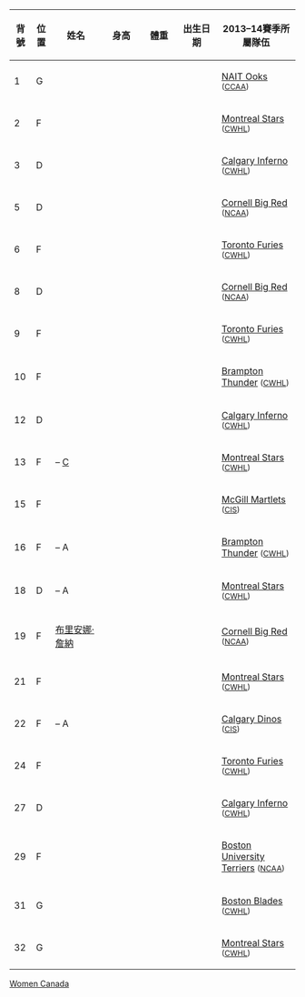 {| border="1" cellpadding="2" cellspacing="0" width="100%" class="wikitable sortable" style="font-size: 90%; text-align: center;"
|- bgcolor=#d0e7ff
! style="width:  4%;" | 背號
! style="width:  4%;" | 位置
! style="width: 16%;" | 姓名
! style="width: 13%;" | 身高
! style="width: 11%;" | 體重
! style="width: 13%;" | 出生日期
! style="width: 25%;" | 2013–14賽季所屬隊伍
|-
| 1 || G || align="left" | {{sortname|Shannon|Szabados}} || {{convert|175|cm|ftin|abbr=on}} || {{convert|65|kg|lb|abbr=on|sortable=on}} ||align="right"| {{birth date|1986|8|6}} || align="left"| {{flagicon|CAN}} [[Northern Alberta Institute of Technology|NAIT Ooks]] <small>([[Canadian Collegiate Athletic Association|CCAA]])</small>
|-
| 2 || F || align="left" | {{sortname|Meghan|Agosta-Marciano}} || {{convert|168|cm|ftin|abbr=on}} || {{convert|67|kg|lb|abbr=on|sortable=on}} ||align="right"| {{birth date|1987|2|12}} || align="left"| {{flagicon|CAN}} [[Montreal Stars]] <small>([[Canadian Women's Hockey League|CWHL]])</small>
|-
| 3 || D || align="left" | {{sortname|Jocelyne|Larocque}} || {{convert|170|cm|ftin|abbr=on}} || {{convert|63|kg|lb|abbr=on|sortable=on}} ||align="right"| {{birth date|1988|5|19}} ||align="left"| {{flagicon|CAN}} [[Calgary Inferno]] <small>([[Canadian Women's Hockey League|CWHL]])</small>
|-
| 5 || D || align="left" | {{sortname|Lauriane|Rougeau}} || {{convert|173|cm|ftin|abbr=on}} || {{convert|75|kg|lb|abbr=on|sortable=on}} ||align="right"| {{birth date|1990|4|12}} ||align="left"| {{flagicon|USA}} [[Cornell Big Red women's ice hockey|Cornell Big Red]] <small>([[National Collegiate women's ice hockey championship|NCAA]])</small>
|-
| 6 || F || align="left" | {{sortname|Rebecca|Johnston}} || {{convert|170|cm|ftin|abbr=on}} || {{convert|76|kg|lb|abbr=on|sortable=on}} ||align="right"| {{birth date|1989|9|24}} ||align="left"| {{flagicon|CAN}} [[Toronto Furies]] <small>([[Canadian Women's Hockey League|CWHL]])</small>
|-
| 8 || D || align="left" | {{sortname|Laura|Fortino}} || {{convert|164|cm|ftin|abbr=on}} || {{convert|62|kg|lb|abbr=on|sortable=on}} ||align="right"| {{birth date|1991|1|30}} ||align="left"| {{flagicon|USA}} [[Cornell Big Red women's ice hockey|Cornell Big Red]] <small>([[National Collegiate women's ice hockey championship|NCAA]])</small>
|-
| 9 || F || align="left" | {{sortname|Jennifer|Wakefield|Jenn Wakefield}} || {{convert|175|cm|ftin|abbr=on}} || {{convert|77|kg|lb|abbr=on|sortable=on}} ||align="right"| {{birth date|1989|6|15}} ||align="left"| {{flagicon|CAN}} [[Toronto Furies]] <small>([[Canadian Women's Hockey League|CWHL]])</small>
|-
| 10 || F || align="left" | {{sortname|Gillian|Apps}} || {{convert|183|cm|ftin|abbr=on}} || {{convert|80|kg|lb|abbr=on|sortable=on}} ||align="right"| {{birth date|1983|11|2}} ||align="left"| {{flagicon|CAN}} [[Brampton Thunder]] <small>([[Canadian Women's Hockey League|CWHL]])</small>
|-
| 12 || D || align="left" | {{sortname|Meaghan|Mikkelson|Meaghan Mikkelson-Reid}} || {{convert|175|cm|ftin|abbr=on}} || {{convert|88|kg|lb|abbr=on|sortable=on}} ||align="right"| {{birth date|1985|1|4}} ||align="left"| {{flagicon|CAN}} [[Calgary Inferno]] <small>([[Canadian Women's Hockey League|CWHL]])</small>
|-
| 13 || F || align="left" | {{sortname|Caroline|Ouellette}} – [[隊長 (冰球)|C]] || {{convert|180|cm|ftin|abbr=on}} || {{convert|77|kg|lb|abbr=on|sortable=on}} ||align="right"| {{birth date|1979|5|25}} ||align="left"| {{flagicon|CAN}} [[Montreal Stars]] <small>([[Canadian Women's Hockey League|CWHL]])</small>
|-
| 15 || F || align="left" | {{sortname|Mélodie|Daoust}} || {{convert|163|cm|ftin|abbr=on}} || {{convert|71|kg|lb|abbr=on|sortable=on}} ||align="right"| {{birth date|1992|1|7}} ||align="left"| {{flagicon|CAN}} [[McGill Martlets ice hockey|McGill Martlets]] <small>([[Canadian Interuniversity Sport women's ice hockey|CIS]])</small>
|-
| 16 || F || align="left" | {{sortname|Jayna|Hefford}} – A || {{convert|163|cm|ftin|abbr=on}} || {{convert|63|kg|lb|abbr=on|sortable=on}} ||align="right"| {{birth date|1977|5|14}} ||align="left"| {{flagicon|CAN}} [[Brampton Thunder]] <small>([[Canadian Women's Hockey League|CWHL]])</small>
|-
| 18 || D || align="left" | {{sortname|Catherine|Ward}} – A || {{convert|168|cm|ftin|abbr=on}} || {{convert|67|kg|lb|abbr=on|sortable=on}} ||align="right"| {{birth date|1987|2|27}} ||align="left"| {{flagicon|CAN}} [[Montreal Stars]] <small>([[Canadian Women's Hockey League|CWHL]])</small>
|-
| 19 || F || align="left" | [[布里安娜·詹納]] || {{convert|175|cm|ftin|abbr=on}} || {{convert|70|kg|lb|abbr=on|sortable=on}} ||align="right"| {{birth date|1991|5|4}} ||align="left"| {{flagicon|USA}} [[Cornell Big Red women's ice hockey|Cornell Big Red]] <small>([[National Collegiate women's ice hockey championship|NCAA]])</small>
|-
| 21 || F || align="left" | {{sortname|Haley|Irwin}} || {{convert|170|cm|ftin|abbr=on}} || {{convert|78|kg|lb|abbr=on|sortable=on}} ||align="right"| {{birth date|1988|6|6}} ||align="left"| {{flagicon|CAN}} [[Montreal Stars]] <small>([[Canadian Women's Hockey League|CWHL]])</small>
|-
| 22 || F || align="left" | {{sortname|Hayley|Wickenheiser}} – A || {{convert|178|cm|ftin|abbr=on}} || {{convert|77|kg|lb|abbr=on|sortable=on}} ||align="right"| {{birth date|1978|8|12}} ||align="left"| {{flagicon|CAN}} [[Calgary Dinos women's ice hockey|Calgary Dinos]] <small>([[Canadian Interuniversity Sport women's ice hockey|CIS]])</small>
|-
| 24 || F || align="left" | {{sortname|Natalie|Spooner}} || {{convert|178|cm|ftin|abbr=on}} || {{convert|80|kg|lb|abbr=on|sortable=on}} ||align="right"| {{birth date|1990|10|17}} ||align="left"| {{flagicon|CAN}} [[Toronto Furies]] <small>([[Canadian Women's Hockey League|CWHL]])</small>
|-
| 27 || D || align="left" | {{sortname|Tara|Watchorn}} || {{convert|178|cm|ftin|abbr=on}} || {{convert|76|kg|lb|abbr=on|sortable=on}} ||align="right"| {{birth date|1990|5|30}} ||align="left"| {{flagicon|CAN}} [[Calgary Inferno]] <small>([[Canadian Women's Hockey League|CWHL]])</small>
|-
| 29 || F || align="left" | {{sortname|Marie-Philip|Poulin}} || {{convert|169|cm|ftin|abbr=on}} || {{convert|72|kg|lb|abbr=on|sortable=on}} ||align="right"| {{birth date|1991|3|28}} ||align="left"| {{flagicon|USA}} [[Boston University Terriers women's ice hockey|Boston University Terriers]] <small>([[National Collegiate women's ice hockey championship|NCAA]])</small>
|-
| 31 || G || align="left" | {{sortname|Geneviève|Lacasse}} || {{convert|173|cm|ftin|abbr=on}} || {{convert|67|kg|lb|abbr=on|sortable=on}} ||align="right"| {{birth date|1989|5|5}} ||align="left"| {{flagicon|USA}} [[Boston Blades]] <small>([[Canadian Women's Hockey League|CWHL]])</small>
|-
| 32 || G || align="left" | {{sortname|Charline|Labonté}} || {{convert|175|cm|ftin|abbr=on}} || {{convert|78|kg|lb|abbr=on|sortable=on}} ||align="right"| {{birth date|1982|10|15}} ||align="left"| {{flagicon|CAN}} [[Montreal Stars]] <small>([[Canadian Women's Hockey League|CWHL]])</small>
|}<noinclude>

[[Category:2014年冬季奧林匹克運動會冰球比賽|Women Canada]]
</noinclude>